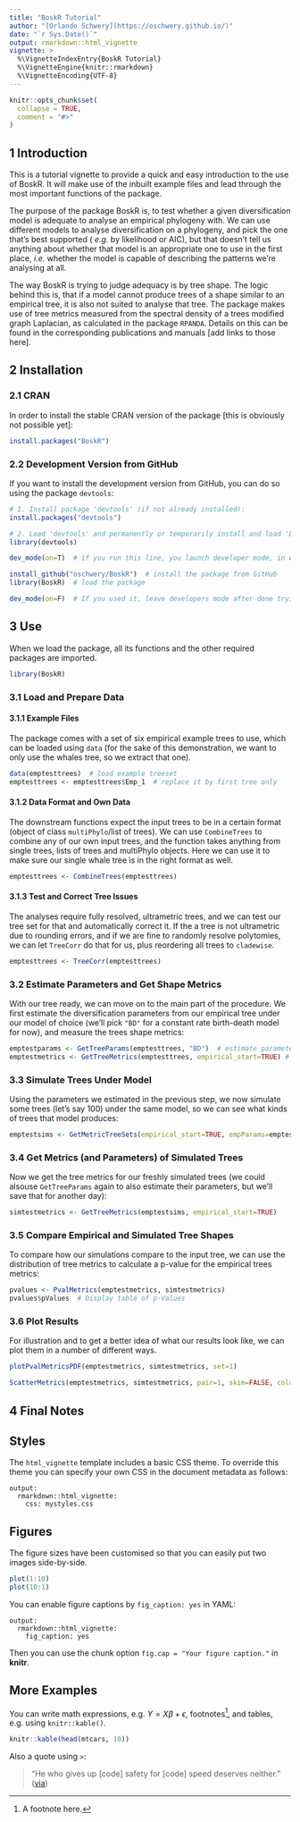 ```yaml
---
title: "BoskR Tutorial"
author: "[Orlando Schwery](https://oschwery.github.io/)"
date: "`r Sys.Date()`"
output: rmarkdown::html_vignette
vignette: >
  %\VignetteIndexEntry{BoskR Tutorial}
  %\VignetteEngine{knitr::rmarkdown}
  %\VignetteEncoding{UTF-8}
---
```


```r
knitr::opts_chunk$set(
  collapse = TRUE,
  comment = "#>"
)
```

## 1 Introduction ##
This is a tutorial vignette to provide a quick and easy introduction to the use of BoskR. It will make use of the inbuilt example files and lead through the most important functions of the package.

The purpose of the package BoskR is, to test whether a given diversification model is adequate to analyse an empirical phylogeny with. We can use different models to analyse diversification on a phylogeny, and pick the one that's best supported ( _e.g._ by likelihood or AIC), but that doesn't tell us anything about whether that model is an appropriate one to use in the first place, _i.e._ whether the model is capable of describing the patterns we're analysing at all.

The way BoskR is trying to judge adequacy is by tree shape. The logic behind this is, that if a model cannot produce trees of a shape similar to an empirical tree, it is also not suited to analyse that tree. The package makes use of tree metrics measured from the spectral density of a trees modified graph Laplacian, as calculated in the package `RPANDA`. Details on this can be found in the corresponding publications and manuals [add links to those here].

## 2 Installation ##
### 2.1 CRAN ###
In order to install the stable CRAN version of the package [this is obviously not possible yet]:

```r
install.packages("BoskR")
```

### 2.2 Development Version from GitHub ###
If you want to install the development version from GitHub, you can do so using the package `devtools`:
```r
# 1. Install package 'devtools' (if not already installed):
install.packages("devtools")

# 2. Load 'devtools' and permanently or temporarily install and load 'BoskR':
library(devtools)

dev_mode(on=T)  # if you run this line, you launch developer mode, in which case the package will only be installed temporarily.

install_github("oschwery/BoskR")  # install the package from GitHub
library(BoskR)  # load the package

dev_mode(on=F)  # If you used it, leave developers mode after done trying out 'BoskR'
```

## 3 Use ##
When we load the package, all its functions and the other required packages are imported.
```r
library(BoskR)
```

### 3.1 Load and Prepare Data ###
#### 3.1.1 Example Files ####
The package comes with a set of six empirical example trees to use, which can be loaded using `data` (for the sake of this demonstration, we want to only use the whales tree, so we extract that one).
```r
data(emptesttrees)  # load example treeset
emptesttrees <- emptesttrees$Emp_1  # replace it by first tree only
```

#### 3.1.2 Data Format and Own Data ####
The downstream functions expect the input trees to be in a certain format (object of class `multiPhylo`/list of trees). We can use `CombineTrees` to combine any of our own input trees, and the function takes anything from single trees, lists of trees and multiPhylo objects. Here we can use it to make sure our single whale tree is in the right format as well.
```r
emptesttrees <- CombineTrees(emptesttrees)
```

#### 3.1.3 Test and Correct Tree Issues ####
The analyses require fully resolved, ultrametric trees, and we can test our tree set for that and automatically correct it. If the a tree is not ultrametric due to rounding errors, and if we are fine to randomly resolve polytomies, we can let `TreeCorr` do that for us, plus reordering all trees to `cladewise`.
```r
emptesttrees <- TreeCorr(emptesttrees)
```

### 3.2 Estimate Parameters and Get Shape Metrics ###
With our tree ready, we can move on to the main part of the procedure. We first estimate the diversification parameters from our empirical tree under our model of choice (we'll pick `"BD"` for a constant rate birth-death model for now), and measure the trees shape metrics:
```r
emptestparams <- GetTreeParams(emptesttrees, "BD")  # estimate parameters from empirical tree
emptestmetrics <- GetTreeMetrics(emptesttrees, empirical_start=TRUE) # get tree shape metrics from empirical trees
```

### 3.3 Simulate Trees Under Model ###
Using the parameters we estimated in the previous step, we now simulate some trees (let's say 100) under the same model, so we can see what kinds of trees that model produces:
```r
emptestsims <- GetMetricTreeSets(empirical_start=TRUE, empParams=emptestparams, current_method="BD", Numbsim1=100)
```

### 3.4 Get Metrics (and Parameters) of Simulated Trees ###
Now we get the tree metrics for our freshly simulated trees (we could alsouse `GetTreeParams` again to also estimate their parameters, but we'll save that for another day):
```r
simtestmetrics <- GetTreeMetrics(emptestsims, empirical_start=TRUE)
```

### 3.5 Compare Empirical and Simulated Tree Shapes ###
To compare how our simulations compare to the input tree, we can use the distribution of tree metrics to calculate a p-value for the empirical trees metrics:
```r
pvalues <- PvalMetrics(emptestmetrics, simtestmetrics)
pvalues$pValues  # Display table of p-Values
```

### 3.6 Plot Results ###
For illustration and to get a better idea of what our results look like, we can plot them in a number of different ways.
```r
plotPvalMetricsPDF(emptestmetrics, simtestmetrics, set=1)
```
```r
ScatterMetrics(emptestmetrics, simtestmetrics, pair=1, skim=FALSE, colours=c("black", "red"))
```

## 4 Final Notes ##









## Styles

The `html_vignette` template includes a basic CSS theme. To override this theme you can specify your own CSS in the document metadata as follows:

    output:
      rmarkdown::html_vignette:
        css: mystyles.css

## Figures

The figure sizes have been customised so that you can easily put two images side-by-side.

```r
plot(1:10)
plot(10:1)
```

You can enable figure captions by `fig_caption: yes` in YAML:

    output:
      rmarkdown::html_vignette:
        fig_caption: yes

Then you can use the chunk option `fig.cap = "Your figure caption."` in **knitr**.

## More Examples

You can write math expressions, e.g. $Y = X\beta + \epsilon$, footnotes^[A footnote here.], and tables, e.g. using `knitr::kable()`.

```r
knitr::kable(head(mtcars, 10))
```

Also a quote using `>`:

> "He who gives up [code] safety for [code] speed deserves neither."
([via](https://twitter.com/hadleywickham/status/504368538874703872))
